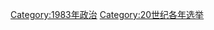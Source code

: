 {{Cat topic in year| topic=选举| year=1983}}
{{Commonscat|Elections in 1983}}

[[Category:1983年政治|Category:1983年政治]]
[[Category:20世纪各年选举|Category:20世纪各年选举]]